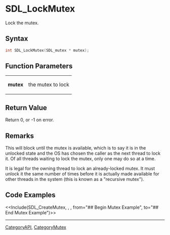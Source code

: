 = SDL_LockMutex =

Lock the mutex.

== Syntax ==

<syntaxhighlight lang='c'>
int SDL_LockMutex(SDL_mutex * mutex);
</syntaxhighlight>

== Function Parameters ==

{|
|'''mutex'''
|the mutex to lock
|}

== Return Value ==

Return 0, or -1 on error.

== Remarks ==

This will block until the mutex is available, which is to say it is in the
unlocked state and the OS has chosen the caller as the next thread to lock
it. Of all threads waiting to lock the mutex, only one may do so at a time.

It is legal for the owning thread to lock an already-locked mutex. It must
unlock it the same number of times before it is actually made available for
other threads in the system (this is known as a "recursive mutex").

== Code Examples ==

<<Include(SDL_CreateMutex, , , from="## Begin Mutex Example", to="## End Mutex Example")>>
----
[[CategoryAPI]], [[CategoryMutex]]


